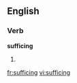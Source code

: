 
==English==

===Verb===
'''sufficing'''

# {{present participle of|[[suffice]]}}

[[fr:sufficing]]
[[vi:sufficing]]